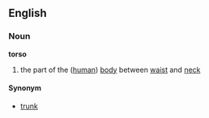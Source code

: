 ==English==
===Noun===
'''torso'''
#the part of the ([[human]]) [[body]] between [[waist]] and [[neck]]
====Synonym====
*[[trunk]]